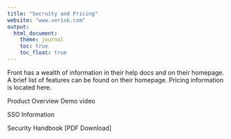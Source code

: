 ```yaml
---
title: "Secruity and Pricing"
website: "www.verisk.com"
output: 
  html_document:
    theme: journal
    toc: true
    toc_float: true
---
```


Front has a wealth of information in their help docs and on their homepage. A brief list of features can be found on their homepage. Pricing information is located here.

Product Overview Demo video

SSO Information

Security Handbook [PDF Download]